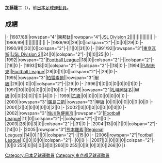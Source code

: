 {{Infobox football biography
|name=加藤龍二
|image=
|fullname=加藤龍二
|birth_date={{Birth date and age|1969|12|24}}
|cityofbirth=[[東京都|東京都]]
|countryofbirth=[[日本|日本]]
|position=[[守門員_(足球)|守門員]]
|currentclub=
|years=1988-1991<br/>1991-1993<br/>1994<br/>1995-1997<br/>1998-1999<br/>2000-2002<br/>2002-2004<br/>2005-2007
|clubs=[[東邦鈦足球俱樂部|東邦鈦]]<br/>[[FC東京|東京瓦斯]]<br/>[[鳥栖砂岩|PJM未來]]<br/>[[柏雷素爾|柏雷素爾]]<br/>[[札幌岡薩多|札幌岡薩多]]<br/>[[廣島三箭|廣島三箭]]<br/>[[佐川滋賀FC|佐川急便東京]]<br/>[[熊本羅亞素|熊本羅素]]
|caps(goals)=
|nationalyears=
|nationalteam=
|nationalcaps(goals)=
}}
'''加藤龍二'''（{{Bd|1969年|12月24日||}}），前[[日本|日本]][[足球|足球]][[運動員|運動員]]。

==成績==
{{Football player club statistics 1|YYN}}
{{Football player club statistics 2|JPN|YYN}}
|-
|1987/88||rowspan="4"|[[東邦鈦足球俱樂部|東邦鈦]]||rowspan="4"|[[Japan_Soccer_League|JSL Division 2]]||||||||||||||||
|-
|1988/89||||||||||||||||
|-
|1989/90||29||0||colspan="2"|-||0||0||29||0
|-
|1990/91||30||0||colspan="2"|-||1||0||31||0
|-
|1991/92||rowspan="3"|[[FC東京|東京瓦斯]]||[[Japan_Soccer_League|JSL Division 2]]||24||0||colspan="2"|-||1||0||25||0
|-
|1992||rowspan="2"|[[Japan_Football_League|Football League]]||18||0||colspan="2"|-||colspan="2"|-||18||0
|-
|1993||18||0||colspan="2"|-||colspan="2"|-||18||0
|-
|1994||[[鳥栖砂岩|PJM未來]]||[[Japan_Football_League|Football League]]||28||0||1||0||colspan="2"|-||29||0
|-
|1995||rowspan="3"|[[柏雷素爾|柏雷素爾]]||rowspan="3"|[[日本職業足球甲級聯賽|甲級]]||29||0||0||0||colspan="2"|-||29||0
|-
|1996||1||0||0||0||0||0||1||0
|-
|1997||10||0||0||0||0||0||10||0
|-
|1998||rowspan="2"|[[札幌岡薩多|札幌岡薩多]]||[[日本職業足球甲級聯賽|甲級]]||0||0||3||0||1||0||4||0
|-
|1999||[[日本職業足球乙級聯賽|乙級]]||0||0||0||0||0||0||0||0
|-
|2000||rowspan="3"|[[廣島三箭|廣島三箭]]||rowspan="3"|[[日本職業足球甲級聯賽|甲級]]||0||0||0||0||0||0||0||0
|-
|2001||2||0||0||0||0||0||2||0
|-
|2002||0||0||0||0||0||0||0||0
|-
|2002||rowspan="3"|[[佐川滋賀FC|佐川急便東京]]||rowspan="3"|[[Japan_Football_League|Football League]]||11||0||colspan="2"|-||colspan="2"|-||11||0
|-
|2003||28||0||3||0||colspan="2"|-||31||0
|-
|2004||13||0||1||0||colspan="2"|-||14||0
|-
|2005||rowspan="3"|[[熊本羅亞素|熊本羅素]]||[[Japanese_Regional_Leagues|Regional Leagues]]||14||0||1||0||colspan="2"|-||15||0
|-
|2006||rowspan="2"|[[Japan_Football_League|Football League]]||0||0||0||0||colspan="2"|-||0||0
|-
|2007||0||0||0||0||colspan="2"|-||0||0
{{Football player club statistics 3|1|JPN}}255||0||8||0||3||0||266||0
{{Football player club statistics 5}}255||0||8||0||3||0||266||0
|}

{{Japan-sport-bio-stub}}
{{Soccer-player-stub}}
[[Category:日本足球運動員|Category:日本足球運動員]]
[[Category:東京都足球運動員|Category:東京都足球運動員]]